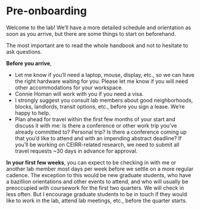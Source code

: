 # Pre-onboarding

Welcome to the lab! We'll have a more detailed schedule and orientation as soon as you arrive, but there are some things to start on beforehand.

The most important are to read the whole handbook and not to hesitate to ask questions.

**Before you arrive**, 

* Let me know if you'll need a laptop, mouse, display, etc., so we can have the right hardware waiting for you. Please let me know if you will need other accommodations for your workspace.
* Connie Homan will work with you if you need a visa.
* I strongly suggest you consult lab members about good neighborhoods, blocks, landlords, transit options, etc., before you sign a lease. We're happy to help.
* Plan ahead for travel within the first few months of your start and discuss it with me: Is there a conference or other work trip you've already committed to? Personal trip? Is there a conference coming up that you'd like to attend and with an impending abstract deadline? If you'll be working on CEIRR-related research, we need to submit all travel requests ~30 days in advance for approval.

**In your first few weeks**, you can expect to be checking in with me or another lab member most days per week before we settle on a more regular cadence. The exception to this would be new graduate students, who have a bazillion orientations and other events to attend, and who will usually be preoccupied with coursework for the first two quarters. We will check in less often. But I encourage graduate students to be in touch if they would like to work in the lab, attend lab meetings, etc., before the quarter starts.

